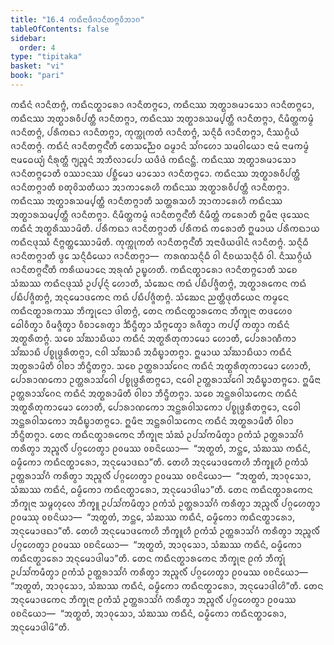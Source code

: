 ```yaml
---
title: "16.4 ᨠᨳᩥᨶᩣᨴᩥᨩᩣᨶᩥᨲᨻ᩠ᨻᩅᩥᨽᩣᨣ"
tableOfContents: false
sidebar:
  order: 4
type: "tipitaka"
basket: "vi"
book: "pari"
---
```



<DynamicBreadcrumb />

<Division number="412" book="pari">

<Paragraph number="1904" book="pari">
ᨠᨳᩥᨶᩴ ᨩᩣᨶᩥᨲᨻ᩠ᨻᩴ, ᨠᨳᩥᨶᨲ᩠ᨳᩣᩁᩮᩣ ᨩᩣᨶᩥᨲᨻ᩠ᨻᩮᩣ, ᨠᨳᩥᨶᩔ ᩋᨲ᩠ᨳᩣᩁᨾᩣᩈᩮᩣ ᨩᩣᨶᩥᨲᨻ᩠ᨻᩮᩣ, ᨠᨳᩥᨶᩔ ᩋᨲ᩠ᨳᩣᩁᩅᩥᨸᨲ᩠ᨲᩥ ᨩᩣᨶᩥᨲᨻ᩠ᨻᩣ, ᨠᨳᩥᨶᩔ ᩋᨲ᩠ᨳᩣᩁᩈᨾ᩠ᨸᨲ᩠ᨲᩥ ᨩᩣᨶᩥᨲᨻ᩠ᨻᩣ, ᨶᩥᨾᩥᨲ᩠ᨲᨠᨾ᩠ᨾᩴ ᨩᩣᨶᩥᨲᨻ᩠ᨻᩴ, ᨸᩁᩥᨠᨳᩣ ᨩᩣᨶᩥᨲᨻ᩠ᨻᩣ, ᨠᩩᨠ᩠ᨠᩩᨠᨲᩴ ᨩᩣᨶᩥᨲᨻ᩠ᨻᩴ, ᩈᨶ᩠ᨶᩥᨵᩥ ᨩᩣᨶᩥᨲᨻ᩠ᨻᩣ, ᨶᩥᩔᨣ᩠ᨣᩥᨿᩴ ᨩᩣᨶᩥᨲᨻ᩠ᨻᩴ.
</Paragraph>

<Paragraph number="1905" book="pari">
<Emphasis>ᨠᨳᩥᨶᩴ ᨩᩣᨶᩥᨲᨻ᩠ᨻᨶ᩺</Emphasis>ᨲᩥ ᨲᩮᩈᨬ᩠ᨬᩮᩅ ᨵᨾ᩠ᨾᩣᨶᩴ ᩈᩘᨣᩉᩮᩣ ᩈᨾᩅᩤᨿᩮᩣ ᨶᩣᨾᩴ ᨶᩣᨾᨠᨾ᩠ᨾᩴ ᨶᩣᨾᨵᩮᨿ᩠ᨿᩴ ᨶᩥᩁᩩᨲ᩠ᨲᩥ ᨻ᩠ᨿᨬ᩠ᨩᨶᩴ ᩋᨽᩥᩃᩣᨸᩮᩣ ᨿᨴᩥᨴᩴ ᨠᨳᩥᨶᨶ᩠ᨲᩥ.
</Paragraph>

<Paragraph number="1906" book="pari">
<Emphasis>ᨠᨳᩥᨶᩔ ᩋᨲ᩠ᨳᩣᩁᨾᩣᩈᩮᩣ ᨩᩣᨶᩥᨲᨻ᩠ᨻᩮᩣ</Emphasis>ᨲᩥ ᩅᩔᩣᨶᩔ ᨸᨧ᩠ᨨᩥᨾᩮᩣ ᨾᩣᩈᩮᩣ ᨩᩣᨶᩥᨲᨻ᩠ᨻᩮᩣ.
</Paragraph>

<Paragraph number="1907" book="pari">
<Emphasis>ᨠᨳᩥᨶᩔ ᩋᨲ᩠ᨳᩣᩁᩅᩥᨸᨲ᩠ᨲᩥ ᨩᩣᨶᩥᨲᨻ᩠ᨻᩣ</Emphasis>ᨲᩥ ᨧᨲᩩᩅᩦᩈᨲᩥᨿᩣ ᩋᩣᨠᩣᩁᩮᩉᩥ ᨠᨳᩥᨶᩔ ᩋᨲ᩠ᨳᩣᩁᩅᩥᨸᨲ᩠ᨲᩥ ᨩᩣᨶᩥᨲᨻ᩠ᨻᩣ.
</Paragraph>

<Paragraph number="1908" book="pari">
<Emphasis>ᨠᨳᩥᨶᩔ ᩋᨲ᩠ᨳᩣᩁᩈᨾ᩠ᨸᨲ᩠ᨲᩥ ᨩᩣᨶᩥᨲᨻ᩠ᨻᩣ</Emphasis>ᨲᩥ ᩈᨲ᩠ᨲᩁᩈᩉᩥ ᩋᩣᨠᩣᩁᩮᩉᩥ ᨠᨳᩥᨶᩔ ᩋᨲ᩠ᨳᩣᩁᩈᨾ᩠ᨸᨲ᩠ᨲᩥ ᨩᩣᨶᩥᨲᨻ᩠ᨻᩣ.
</Paragraph>

<Paragraph number="1909" book="pari">
<Emphasis>ᨶᩥᨾᩥᨲ᩠ᨲᨠᨾ᩠ᨾᩴ ᨩᩣᨶᩥᨲᨻ᩠ᨻᨶ᩺</Emphasis>ᨲᩥ ᨶᩥᨾᩥᨲ᩠ᨲᩴ ᨠᩁᩮᩣᨲᩥ ᩍᨾᩥᨶᩣ ᨴᩩᩔᩮᨶ ᨠᨳᩥᨶᩴ ᩋᨲ᩠ᨳᩁᩥᩔᩣᨾᩦᨲᩥ.
</Paragraph>

<Paragraph number="1910" book="pari">
<Emphasis>ᨸᩁᩥᨠᨳᩣ ᨩᩣᨶᩥᨲᨻ᩠ᨻᩣ</Emphasis>ᨲᩥ ᨸᩁᩥᨠᨳᩴ ᨠᩁᩮᩣᨲᩥ ᩍᨾᩣᨿ ᨸᩁᩥᨠᨳᩣᨿ ᨠᨳᩥᨶᨴᩩᩔᩴ ᨶᩥᨻ᩠ᨻᨲ᩠ᨲᩮᩔᩣᨾᩦᨲᩥ.
</Paragraph>

<Paragraph number="1911" book="pari">
<Emphasis>ᨠᩩᨠ᩠ᨠᩩᨠᨲᩴ ᨩᩣᨶᩥᨲᨻ᩠ᨻᨶ᩺</Emphasis>ᨲᩥ ᩋᨶᩣᨴᩥᨿᨴᩤᨶᩴ ᨩᩣᨶᩥᨲᨻ᩠ᨻᩴ.
</Paragraph>

<Paragraph number="1912" book="pari">
<Emphasis>ᩈᨶ᩠ᨶᩥᨵᩥ ᨩᩣᨶᩥᨲᨻ᩠ᨻᩣ</Emphasis>ᨲᩥ ᨴ᩠ᩅᩮ ᩈᨶ᩠ᨶᩥᨵᩥᨿᩮᩣ ᨩᩣᨶᩥᨲᨻ᩠ᨻᩣ—  ᨠᩁᨱᩈᨶ᩠ᨶᩥᨵᩥ ᩅᩤ ᨶᩥᨧᨿᩈᨶ᩠ᨶᩥᨵᩥ ᩅᩤ.
</Paragraph>

<Paragraph number="1913" book="pari">
<Emphasis>ᨶᩥᩔᨣ᩠ᨣᩥᨿᩴ ᨩᩣᨶᩥᨲᨻ᩠ᨻᨶ᩺</Emphasis>ᨲᩥ ᨠᩁᩥᨿᨾᩣᨶᩮ ᩋᩁᩩᨱᩴ ᩏᨭ᩠ᨮᩉᨲᩥ.
</Paragraph>

<Paragraph number="1914" book="pari">
<Emphasis>ᨠᨳᩥᨶᨲ᩠ᨳᩣᩁᩮᩣ ᨩᩣᨶᩥᨲᨻ᩠ᨻᩮᩣ</Emphasis>ᨲᩥ ᩈᨧᩮ ᩈᩴᨥᩔ ᨠᨳᩥᨶᨴᩩᩔᩴ ᩏᨸ᩠ᨸᨶ᩠ᨶᩴ ᩉᩮᩣᨲᩥ, ᩈᩴᨥᩮᨶ ᨠᨳᩴ ᨸᨭᩥᨸᨩ᩠ᨩᩥᨲᨻ᩠ᨻᩴ, ᩋᨲ᩠ᨳᩣᩁᨠᩮᨶ ᨠᨳᩴ ᨸᨭᩥᨸᨩ᩠ᨩᩥᨲᨻ᩠ᨻᩴ, ᩋᨶᩩᨾᩮᩣᨴᨠᩮᨶ ᨠᨳᩴ ᨸᨭᩥᨸᨩ᩠ᨩᩥᨲᨻ᩠ᨻᩴ.
</Paragraph>

</Division>
<Division number="413" book="pari">

<Paragraph number="1915" book="pari">
ᩈᩴᨥᩮᨶ ᨬᨲ᩠ᨲᩥᨴᩩᨲᩥᨿᩮᨶ ᨠᨾ᩠ᨾᩮᨶ ᨠᨳᩥᨶᨲ᩠ᨳᩣᩁᨠᩔ ᨽᩥᨠ᩠ᨡᩩᨶᩮᩣ ᨴᩤᨲᨻ᩠ᨻᩴ, ᨲᩮᨶ ᨠᨳᩥᨶᨲ᩠ᨳᩣᩁᨠᩮᨶ ᨽᩥᨠ᩠ᨡᩩᨶᩣ ᨲᨴᩉᩮᩅ ᨵᩮᩤᩅᩥᨲ᩠ᩅᩣ ᩅᩥᨾᨩ᩠ᨩᩥᨲ᩠ᩅᩣ ᩅᩥᨧᩣᩁᩮᨲ᩠ᩅᩣ ᨨᩥᨶ᩠ᨴᩥᨲ᩠ᩅᩣ ᩈᩥᨻ᩠ᨻᩮᨲ᩠ᩅᩣ ᩁᨩᩥᨲ᩠ᩅᩣ ᨠᨸ᩠ᨸᩴ ᨠᨲ᩠ᩅᩣ ᨠᨳᩥᨶᩴ ᩋᨲ᩠ᨳᩁᩥᨲᨻ᩠ᨻᩴ. ᩈᨧᩮ ᩈᩘᨥᩣᨭᩥᨿᩣ ᨠᨳᩥᨶᩴ ᩋᨲ᩠ᨳᩁᩥᨲᩩᨠᩣᨾᩮᩣ ᩉᩮᩣᨲᩥ, ᨸᩮᩣᩁᩣᨱᩥᨠᩣ ᩈᩘᨥᩣᨭᩥ ᨸᨧ᩠ᨧᩩᨴ᩠ᨵᩁᩥᨲᨻ᩠ᨻᩣ, ᨶᩅᩤ ᩈᩘᨥᩣᨭᩥ ᩋᨵᩥᨭ᩠ᨮᩣᨲᨻ᩠ᨻᩣ. ᩍᨾᩣᨿ ᩈᩘᨥᩣᨭᩥᨿᩣ ᨠᨳᩥᨶᩴ ᩋᨲ᩠ᨳᩁᩣᨾᩦᨲᩥ ᩅᩤᨧᩣ ᨽᩥᨶ᩠ᨴᩥᨲᨻ᩠ᨻᩣ. ᩈᨧᩮ ᩏᨲ᩠ᨲᩁᩣᩈᩘᨣᩮᨶ ᨠᨳᩥᨶᩴ ᩋᨲ᩠ᨳᩁᩥᨲᩩᨠᩣᨾᩮᩣ ᩉᩮᩣᨲᩥ, ᨸᩮᩣᩁᩣᨱᨠᩮᩣ ᩏᨲ᩠ᨲᩁᩣᩈᩘᨣᩮᩤ ᨸᨧ᩠ᨧᩩᨴ᩠ᨵᩁᩥᨲᨻ᩠ᨻᩮᩣ, ᨶᩅᩮᩤ ᩏᨲ᩠ᨲᩁᩣᩈᩘᨣᩮᩤ ᩋᨵᩥᨭ᩠ᨮᩣᨲᨻ᩠ᨻᩮᩣ. ᩍᨾᩥᨶᩣ ᩏᨲ᩠ᨲᩁᩣᩈᩘᨣᩮᨶ ᨠᨳᩥᨶᩴ ᩋᨲ᩠ᨳᩁᩣᨾᩦᨲᩥ ᩅᩤᨧᩣ ᨽᩥᨶ᩠ᨴᩥᨲᨻ᩠ᨻᩣ. ᩈᨧᩮ ᩋᨶ᩠ᨲᩁᩅᩤᩈᨠᩮᨶ ᨠᨳᩥᨶᩴ ᩋᨲ᩠ᨳᩁᩥᨲᩩᨠᩣᨾᩮᩣ ᩉᩮᩣᨲᩥ, ᨸᩮᩣᩁᩣᨱᨠᩮᩣ ᩋᨶ᩠ᨲᩁᩅᩤᩈᨠᩮᩣ ᨸᨧ᩠ᨧᩩᨴ᩠ᨵᩁᩥᨲᨻ᩠ᨻᩮᩣ, ᨶᩅᩮᩤ ᩋᨶ᩠ᨲᩁᩅᩤᩈᨠᩮᩣ ᩋᨵᩥᨭ᩠ᨮᩣᨲᨻ᩠ᨻᩮᩣ. ᩍᨾᩥᨶᩣ ᩋᨶ᩠ᨲᩁᩅᩤᩈᨠᩮᨶ ᨠᨳᩥᨶᩴ ᩋᨲ᩠ᨳᩁᩣᨾᩦᨲᩥ ᩅᩤᨧᩣ ᨽᩥᨶ᩠ᨴᩥᨲᨻ᩠ᨻᩣ. ᨲᩮᨶ ᨠᨳᩥᨶᨲ᩠ᨳᩣᩁᨠᩮᨶ ᨽᩥᨠ᩠ᨡᩩᨶᩣ ᩈᩴᨥᩴ ᩏᨸᩈᩘᨠᨾᩥᨲ᩠ᩅᩣ ᩑᨠᩴᩈᩴ ᩏᨲ᩠ᨲᩁᩣᩈᩘᨣᩴ ᨠᩁᩥᨲ᩠ᩅᩣ ᩋᨬ᩠ᨩᩃᩥᩴ ᨸᨣ᩠ᨣᩉᩮᨲ᩠ᩅᩣ ᩑᩅᨾᩔ ᩅᨧᨶᩦᨿᩮᩣ—  “ᩋᨲ᩠ᨳᨲᩴ, ᨽᨶ᩠ᨲᩮ, ᩈᩴᨥᩔ ᨠᨳᩥᨶᩴ, ᨵᨾ᩠ᨾᩥᨠᩮᩣ ᨠᨳᩥᨶᨲ᩠ᨳᩣᩁᩮᩣ, ᩋᨶᩩᨾᩮᩣᨴᨳᩣ”ᨲᩥ. ᨲᩮᩉᩥ ᩋᨶᩩᨾᩮᩣᨴᨠᩮᩉᩥ ᨽᩥᨠ᩠ᨡᩪᩉᩥ ᩑᨠᩴᩈᩴ ᩏᨲ᩠ᨲᩁᩣᩈᩘᨣᩴ ᨠᩁᩥᨲ᩠ᩅᩣ ᩋᨬ᩠ᨩᩃᩥᩴ ᨸᨣ᩠ᨣᩉᩮᨲ᩠ᩅᩣ ᩑᩅᨾᩔ ᩅᨧᨶᩦᨿᩮᩣ—  “ᩋᨲ᩠ᨳᨲᩴ, ᩋᩣᩅᩩᩈᩮᩣ, ᩈᩴᨥᩔ ᨠᨳᩥᨶᩴ, ᨵᨾ᩠ᨾᩥᨠᩮᩣ ᨠᨳᩥᨶᨲ᩠ᨳᩣᩁᩮᩣ, ᩋᨶᩩᨾᩮᩣᨴᩤᨾᩣ”ᨲᩥ. ᨲᩮᨶ ᨠᨳᩥᨶᨲ᩠ᨳᩣᩁᨠᩮᨶ ᨽᩥᨠ᩠ᨡᩩᨶᩣ ᩈᨾ᩠ᨻᩉᩩᩃᩮ ᨽᩥᨠ᩠ᨡᩪ ᩏᨸᩈᩘᨠᨾᩥᨲ᩠ᩅᩣ ᩑᨠᩴᩈᩴ ᩏᨲ᩠ᨲᩁᩣᩈᩘᨣᩴ ᨠᩁᩥᨲ᩠ᩅᩣ ᩋᨬ᩠ᨩᩃᩥᩴ ᨸᨣ᩠ᨣᩉᩮᨲ᩠ᩅᩣ ᩑᩅᨾᩔᩩ ᩅᨧᨶᩦᨿᩣ—  “ᩋᨲ᩠ᨳᨲᩴ, ᨽᨶ᩠ᨲᩮ, ᩈᩴᨥᩔ ᨠᨳᩥᨶᩴ, ᨵᨾ᩠ᨾᩥᨠᩮᩣ ᨠᨳᩥᨶᨲ᩠ᨳᩣᩁᩮᩣ, ᩋᨶᩩᨾᩮᩣᨴᨳᩣ”ᨲᩥ. ᨲᩮᩉᩥ ᩋᨶᩩᨾᩮᩣᨴᨠᩮᩉᩥ ᨽᩥᨠ᩠ᨡᩪᩉᩥ ᩑᨠᩴᩈᩴ ᩏᨲ᩠ᨲᩁᩣᩈᩘᨣᩴ ᨠᩁᩥᨲ᩠ᩅᩣ ᩋᨬ᩠ᨩᩃᩥᩴ ᨸᨣ᩠ᨣᩉᩮᨲ᩠ᩅᩣ ᩑᩅᨾᩔ ᩅᨧᨶᩦᨿᩮᩣ—  “ᩋᨲ᩠ᨳᨲᩴ, ᩋᩣᩅᩩᩈᩮᩣ, ᩈᩴᨥᩔ ᨠᨳᩥᨶᩴ, ᨵᨾ᩠ᨾᩥᨠᩮᩣ ᨠᨳᩥᨶᨲ᩠ᨳᩣᩁᩮᩣ ᩋᨶᩩᨾᩮᩣᨴᩤᨾᩣ”ᨲᩥ. ᨲᩮᨶ ᨠᨳᩥᨶᨲ᩠ᨳᩣᩁᨠᩮᨶ ᨽᩥᨠ᩠ᨡᩩᨶᩣ ᩑᨠᩴ ᨽᩥᨠ᩠ᨡᩩᩴ ᩏᨸᩈᩘᨠᨾᩥᨲ᩠ᩅᩣ ᩑᨠᩴᩈᩴ ᩏᨲ᩠ᨲᩁᩣᩈᩘᨣᩴ ᨠᩁᩥᨲ᩠ᩅᩣ ᩋᨬ᩠ᨩᩃᩥᩴ ᨸᨣ᩠ᨣᩉᩮᨲ᩠ᩅᩣ ᩑᩅᨾᩔ ᩅᨧᨶᩦᨿᩮᩣ—  “ᩋᨲ᩠ᨳᨲᩴ, ᩋᩣᩅᩩᩈᩮᩣ, ᩈᩴᨥᩔ ᨠᨳᩥᨶᩴ, ᨵᨾ᩠ᨾᩥᨠᩮᩣ ᨠᨳᩥᨶᨲ᩠ᨳᩣᩁᩮᩣ, ᩋᨶᩩᨾᩮᩣᨴᩤᩉᩦ”ᨲᩥ. ᨲᩮᨶ ᩋᨶᩩᨾᩮᩣᨴᨠᩮᨶ ᨽᩥᨠ᩠ᨡᩩᨶᩣ ᩑᨠᩴᩈᩴ ᩏᨲ᩠ᨲᩁᩣᩈᩘᨣᩴ ᨠᩁᩥᨲ᩠ᩅᩣ ᩋᨬ᩠ᨩᩃᩥᩴ ᨸᨣ᩠ᨣᩉᩮᨲ᩠ᩅᩣ ᩑᩅᨾᩔ ᩅᨧᨶᩦᨿᩮᩣ—  “ᩋᨲ᩠ᨳᨲᩴ, ᩋᩣᩅᩩᩈᩮᩣ, ᩈᩴᨥᩔ ᨠᨳᩥᨶᩴ, ᨵᨾ᩠ᨾᩥᨠᩮᩣ ᨠᨳᩥᨶᨲ᩠ᨳᩣᩁᩮᩣ, ᩋᨶᩩᨾᩮᩣᨴᩤᨾᩦ”ᨲᩥ.
</Paragraph>
</Division>